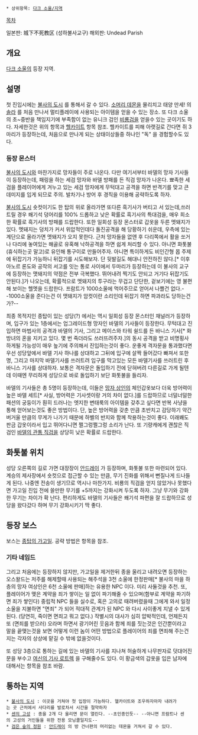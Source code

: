  * 상위항목: [[다크 소울/지역]]

[[목차]]

일본판: 城下不死教区 (성하불사교구)
해외판: Undead Parish

== 개요 ==
[[다크 소울]]의 등장 지역. 

== 설명 ==
첫 진입시에는 [[불사의 도시]] 를 통해서 갈 수 있다. [[소머리 데몬]]을 물리치고 태양 만세! 의 [[솔라]] 를 처음 만나서 멀티플레이에 사용되는 아이템을 얻을 수 있는 장소. 또 다크 소울의 초~중반을 책임지기에 부족함이 없는 유니크 검인 [[비룡검]]을 얻을수 있는 곳이기도 하다. 자세한것은 위의 항목과 [[헬카이트]] 항목 참조. 헬카이트를 피해 아랫길로 간다면 쥐 3마리가 등장하는데, 처음으로 만나게 되는 상태이상들중 하나인 "독" 을 경험할수도 있다.

=== 등장 몬스터 ===
[[불사의 도시]]와 마찬가지로 망자들이 주로 나온다. 다만 여기서부터 바델의 망자 기사들이 등장하는데, 패링을 하는 세검 망자와 바델 방패를 든 직검 망자가 나온다. 뾰족한 세검을 플레이어에게 겨누고 있는 세검 망자에게 무턱대고 공격을 하면 반격기를 맞고 큰 데미지를 입게 되므로 주의. 발차기나 방어 후 경직을 이용해 공략하도록 하자.

[[불사의 도시]] 숏컷이기도 한 탑의 위로 올라가면 또다른 흑기사가 버티고 서 있는데,쓰러트릴 경우 쐐기석 덩어리를 100% 드롭하고 낮은 확률로 흑기사의 특대검을, 매우 희소한 확률로 흑기사의 방패를 드랍한다. 또한 일회성 등장 몬스터로 갑옷을 두른 멧돼지가 있다. 멧돼지는 덩치가 커서 위압적인데다 돌진공격을 해 당황하기 쉬운데, 우측에 있는 계단으로 올라가면 멧돼지가 오지 못한다. 근처 망자들을 없앤 후 다리쪽에서 활을 쏘거나 다리에 놓여있는 해골로 유혹해 낙하공격을 하면 쉽게 처리할 수 있다. 아니면 화톳불(휴식하는곳 말고)로 유인해 통구이로 만들어주자. 아니면 특이하게도 비인간형 몹 주제에 뒤잡기가 가능하니 뒤잡기를 시도해보자. 단 뒷발길도 해대니 안전하진 않다.[* 이후 아노르 론도와 공작의 서고를 잇는 통로 사이에서 두마리가 등장하는데 이 불사의 교구에 등장하는 맷돼지의 약점은 전부 극복했다. 뛰어내려 찍기도 안되고 거기다 뒤잡기도 안된다.]가 나오는데, 확률적으로 멧돼지의 투구라는 무겁고 단단한, 겉보기에는 영 불편해 보이는 헬멧을 드랍한다.
프람트가 1000소울에 먹어주므로 얻어서 나쁠건 없다.--1000소울을 준다는건 이 맷돼지가 암컷이란 소리인데 뒤잡기 하면 파과라도 당하는건가?--

최종 목적지인 종탑이 있는 성당(?) 에서는 역시 일회성 등장 몬스터인 채널러가 등장하며, 입구가 있는 1층에서는 업그레이드형 망자인 바델의 기사들이 등장한다. 무턱대고 진입하면 마법사의 공격과 바델의 기사, 그리고 메이스와 타워 쉴드를 든 바니스 기사[* 화방녀의 혼을 지키고 있다. 몇 번 죽더라도 쓰러뜨려주자.]의 동시 공격을 받고 비명횡사 하게될 가능성이 매우 높기에 주의해서 진입하는것이 좋다. 운좋게 격자문을 통과했다면 우선 성당앞에서 바델 기사 하나를 상대하고 그뒤에 입구에 살짝 들어갔다 빠져서 또한명, 그리고 마지막 바델기사를 쓰러트려 입구를 막고있는 모든 바델기사를 쓰러트린 후 바니스 기사를 상대하자. 보통은 격자문은 돌입하기 전에 닫혀버려 다른길로 가게 될텐데 이때엔 무리하게 성당으로 바로 돌입하기 보단 화톳불을 들리자.

바델의 기사들은 총 5명이 등장하는데, 이들은 [[망자 상인]]의 체인갑옷보다 더욱 방어력이 높은 바델 세트[* 사실, 방어력은 기사셋이랑 거의 차이 없다.]를 드랍하므로 너덜너덜한 패션의 궁둥이가 훤히 드러나는 엣지한 변태룩의 아이템을 갖추고 싶다면 반복 사냥을 통해 얻어보는것도 좋은 방법이다. 단, 높은 방어력을 갖춘 만큼 초반치고 감당하기 약간 버거울 만큼의 무게가 나가기 때문에 하벨의 반지와 함께 착용하는것이 좋다. 이래봬도 판금 갑옷이라서 입고 뛰어다니면 쩔그렁쩔그렁 소리가 난다. 또 기량캐에게 괜찮은 직검인 [[바델의 관통 직검]]을 상당히 낮은 확률로 드랍한다.

== 화톳불 위치 ==
성당 오른쪽의 길로 가면 대장장이 [[안드레이]] 가 등장하며, 화톳불 또한 마련되어 있다. 계승의 제사장에서 숏컷으로 접근할 수 있는 만큼, 무기 진화를 위해서 뻔질나게 드나들게 된다. 나중엔 전송이 생기므로 역시나 마찬가지. 비룡의 직검을 얻지 않았거나 못했다면 가고일 진입 전에 쓸만한 무기를 +5까지는 강화시켜 두도록 하자. 그냥 무기와 강화한 무기는 차이가 확 난다. 편리하게도 바델의 기사들은 쐐기석 파편을 잘 드랍하므로 성당을 왔다갔다 하며 무기 강화시키기 딱 좋다.

== 등장 보스 ==
보스는 [[종탑의 가고일]]. 공략 방법은 항목을 참조.

=== 기타 네임드 ===
그리고 처음에는 등장하지 않지만, 가고일을 제거한뒤 종을 울리고 내려오면 등장하는 오스왈드는 저주를 해제할때 사용되는 해주석을 3천 소울에 한정판매[* 불사의 마을 하층의 망자 여상인은 6천 소울에 판매]하는 유용한 NPC 이다. 미리 사둘것을 추천. 또, 플레이어가 맺은 계약을 죄가 쌓이는 일 없이 파기해줄 수 있으며(함부로 계약을 파기하면 죄가 쌓인다) 중립적 NPC 들을 실수로, 혹은 고의로 때려버렸을때 그에게 와서 일정 소울을 지불하면 "면죄" 가 되어 적대적 관계가 된 NPC 와 다시 사이좋게 지낼 수 있게 된다. (당연히, 죽이면 면죄고 뭐고 없다.) 작별시의 대사가 심히 압박적인데, 언제든지 또 (면죄를 받으러) 오라며 하면서 광기어린 웃음과 함께 죄를 짓는것은 인간뿐이라고 말을 끝맺는것을 보면 어떻게 이런 놈이 어떤 방법으로 플레이어의 죄를 면죄해 주는건지는 각자의 상상에 맡길 수 밖에 없을것이다.

또 성당 3층으로 통하는 길에 있는 바델의 기사를 지나쳐 허술하게 나무판자로 덧대어진 문을 부수고 [[여신의 기사 로트렉]] 을 구해줄수도 있다. 이 황금색의 갑옷을 입은 남자에 대해서는 항목을 참조 바람.

== 통하는 지역 ==
 * [[불사의 도시]] : 이곳을 거쳐야 첫 입장이 가능하다. 헬카이트와 조우하자마자 내려가는 곳 근처에서 사다리를 발로차서 시간을 절약하자
 * [[센의 고성]] : 종을 2개 다 울리면 문이 열린다. --초인종인듯-- --아니면 프람트나 센의 고성의 거인들을 위한 전용 모닝콜일지도--
 * [[검은 숲의 정원]] : [[안드레이]] 의 방 건너편의 머리없는 데몬을 거쳐서 갈 수 있다.
